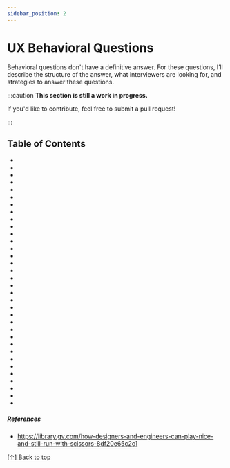 ```yaml
---
sidebar_position: 2
---
```



# UX Behavioral Questions

Behavioral questions don't have a definitive answer. For these questions, I’ll describe the structure of the answer, what interviewers are looking for, and strategies to answer these questions.

:::caution
**This section is still a work in progress.**

If you'd like to contribute, feel free to submit a pull request!

:::

## Table of Contents
- <Question question='How did you become a designer?*' />
- <Question question='What did you do to learn design?*' />
- <Question question='What is your design style?' />
- <Question question='What is your design philosophy?' />
- <Question question='What inspires you?' />
- <Question question='What do you currently do to learn and keep up-to-date with design?' />
- <Question question='What made you decide to pursue a UX design career?' />
- <Question question='In your opinion, what makes a great UX Designer?' />
- <Question question='On the spectrum of UX Researcher to UX Designer to Visual Designer, where do you see yourself and why?*' />
- <Question question='What area in the design process do you excel in?' />
- <Question question='What part of the design process do you enjoy the most?' />
- <Question question='What part of the design process do you dislike the most?' />
- <Question question='What part of the design process is the most challenging for you?' />
- <Question question='How do you advocate for usability in your organization?*' />
- <Question question='How do you know when a design is finished?*' />
- <Question question='What design or project are you most proud of? Why?*' />
- <Question question='Take me through a couple of your favorite pieces in your UX design portfolio.*' />
- <Question question='What past experience have you had working in design alongside Software Developers?*' />
- <Question question='If you designed something and a Web Developer told you “we can’t do that,” what would you do?' />
- <Question question='How would you explain a complicated technical problem to a colleague with less technical understanding?' />
- <Question question='How would you go about explaining a complex idea/problem to a client who is already frustrated?' />
- <Question question='Please recall a difficult client you’ve had and how you handled the situation.' />
- <Question question='How would you compare two designs?*' />
- <Question question='How would you provide feedback on other projects? Take us through your approach.' />
- <Question question='How do you deal with different opinions and visions with stakeholders?*' />
- <Question question='What do you do when a stakeholder disagrees with the results of your UX research?' />
- <Question question='Tell me about a time when you disagreed with a business goal and how you handled it.*' />
- <Question question='Someone on your team has a strong opinion about how a certain feature should be designed, but you disagree because you think it will not provide a good user experience. How do you approach the situation?*' />
- <Question question='Have you ever faced a situation in which your feedback/recommendation was not taken? How did you handle the situation?*' />
- <Question question='How do you balance business needs and technical restrictions with good design?' />
- <Question question='Have you ever worked on a project where the requirements suddenly changed? How did you react?' />
- <Question question='Tell me about a time when a project went off track. How did you fix it?' />
- <Question question='Pick a product, identify a UX design problem, and describe how you would conduct research.*' />
- <Question question='Describe a product that you really love and why. How could you improve it?' />

##### References

- https://library.gv.com/how-designers-and-engineers-can-play-nice-and-still-run-with-scissors-8df20e65c2c1


[[↑] Back to top](#table-of-contents)